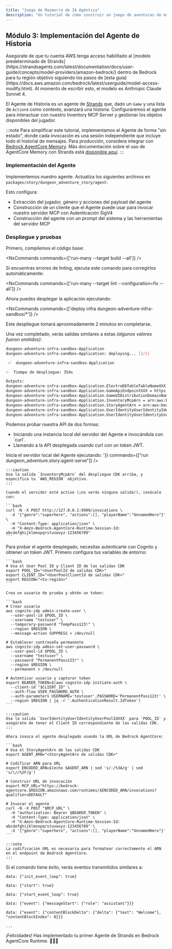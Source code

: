 ```yaml
---
title: "Juego de Mazmorra de IA Agéntica"
description: "Un tutorial de cómo construir un juego de aventuras de mazmorra con IA agéntica usando @aws/nx-plugin."
---
```






## Módulo 3: Implementación del Agente de Historia

<Aside type="caution">
Asegúrate de que tu cuenta AWS tenga acceso habilitado al [modelo predeterminado de Strands](https://strandsagents.com/latest/documentation/docs/user-guide/concepts/model-providers/amazon-bedrock/) dentro de Bedrock para tu región objetivo siguiendo los pasos de [esta guía](https://docs.aws.amazon.com/bedrock/latest/userguide/model-access-modify.html). Al momento de escribir esto, el modelo es Anthropic Claude Sonnet 4.
</Aside>

El Agente de Historia es un agente de [Strands](https://strandsagents.com/) que, dado un `Game` y una lista de `Action`s como contexto, avanzará una historia. Configuraremos el agente para interactuar con nuestro Inventory MCP Server y gestionar los objetos disponibles del jugador.

:::note
Para simplificar este tutorial, implementamos el Agente de forma "sin estado", donde cada invocación es una sesión independiente que incluye todo el historial de mensajes. Para producción, considera integrar con [Bedrock AgentCore Memory](https://docs.aws.amazon.com/bedrock-agentcore/latest/devguide/memory.html). Más documentación sobre el uso de AgentCore Memory con Strands está [disponible aquí](https://github.com/aws/bedrock-agentcore-sdk-python/tree/main/src/bedrock_agentcore/memory/integrations/strands).
:::

### Implementación del Agente

Implementemos nuestro agente. Actualiza los siguientes archivos en `packages/story/dungeon_adventure_story/agent`:

<Tabs>
  <TabItem label="main.py">
<E2ECode lang="python" path="dungeon-adventure/3/main.py.template" />
  </TabItem>
  <TabItem label="agent.py">
<E2ECode lang="python" path="dungeon-adventure/3/agent.py.template" />
  </TabItem>
</Tabs>

Esto configura:

- Extracción del jugador, género y acciones del payload del agente
- Construcción de un cliente que el Agente puede usar para invocar nuestro servidor MCP con Autenticación SigV4
- Construcción del agente con un prompt del sistema y las herramientas del servidor MCP

### Despliegue y pruebas

Primero, compilemos el código base:

<NxCommands commands={['run-many --target build --all']} />

<Aside type="tip">
Si encuentras errores de linting, ejecuta este comando para corregirlos automáticamente:

<NxCommands commands={['run-many --target lint --configuration=fix --all']} />
</Aside>

Ahora puedes desplegar la aplicación ejecutando:

<NxCommands commands={['deploy infra dungeon-adventure-infra-sandbox/*']} />

Este despliegue tomará aproximadamente 2 minutos en completarse.

Una vez completado, verás salidas similares a estas _(algunos valores fueron omitidos)_:

```bash
dungeon-adventure-infra-sandbox-Application
dungeon-adventure-infra-sandbox-Application: deploying... [2/2]

 ✅  dungeon-adventure-infra-sandbox-Application

✨  Tiempo de despliegue: 354s

Outputs:
dungeon-adventure-infra-sandbox-Application.ElectroDbTableTableNameXXX = dungeon-adventure-infra-sandbox-Application-ElectroDbTableXXX-YYY
dungeon-adventure-infra-sandbox-Application.GameApiEndpointXXX = https://xxx.execute-api.region.amazonaws.com/prod/
dungeon-adventure-infra-sandbox-Application.GameUIDistributionDomainNameXXX = xxx.cloudfront.net
dungeon-adventure-infra-sandbox-Application.InventoryMcpArn = arn:aws:bedrock-agentcore:region:xxxxxxx:runtime/dungeonadventureventoryMcpServerXXXX-YYYY
dungeon-adventure-infra-sandbox-Application.StoryAgentArn = arn:aws:bedrock-agentcore:region:xxxxxxx:runtime/dungeonadventurecationStoryAgentXXXX-YYYY
dungeon-adventure-infra-sandbox-Application.UserIdentityUserIdentityIdentityPoolIdXXX = region:xxx
dungeon-adventure-infra-sandbox-Application.UserIdentityUserIdentityUserPoolIdXXX = region_xxx
```

Podemos probar nuestra API de dos formas:
<ul>
<li>Iniciando una instancia local del servidor del Agente e invocándola con `curl`.</li>
<li>Llamando a la API desplegada usando curl con un token JWT.</li>
</ul>

<Tabs>
  <TabItem label="Local">
  Inicia el servidor local del Agente ejecutando:
    <NxCommands highlights={['arn:aws:bedrock-agentcore:region:xxxxxxx:runtime/dungeonadventureventoryMcpServerXXXX-YYYY', 'region']} env={{PORT: '9999', INVENTORY_MCP_ARN:"arn:aws:bedrock-agentcore:region:xxxxxxx:runtime/dungeonadventureventoryMcpServerXXXX-YYYY", AWS_REGION: '<region>'}} commands={["run dungeon_adventure.story:agent-serve"]} />

    :::caution
    Usa la salida `InventoryMcpArn` del despliegue CDK arriba, y especifica tu `AWS_REGION` objetivo.
    :::

    Cuando el servidor esté activo (¡no verás ninguna salida!), invócalo con:

    ```bash
    curl -N -X POST http://127.0.0.1:9999/invocations \
      -d '{"genre":"superhero", "actions":[], "playerName":"UnnamedHero"}' \
      -H "Content-Type: application/json" \
      -H "X-Amzn-Bedrock-AgentCore-Runtime-Session-Id: abcdefghijklmnopqrstuvwxyz-123456789"
    ```
  </TabItem>
  <TabItem label="Desplegado">
    Para probar el agente desplegado, necesitas autenticarte con Cognito y obtener un token JWT. Primero configura tus variables de entorno:

    ```bash
    # Usa el User Pool ID y Client ID de las salidas CDK
    export POOL_ID="<UserPoolId de salidas CDK>"
    export CLIENT_ID="<UserPoolClientId de salidas CDK>"
    export REGION="<tu-región>"
    ```

    Crea un usuario de prueba y obtén un token:

    ```bash
    # Crear usuario
    aws cognito-idp admin-create-user \
      --user-pool-id $POOL_ID \
      --username "testuser" \
      --temporary-password "TempPass123!" \
      --region $REGION \
      --message-action SUPPRESS > /dev/null

    # Establecer contraseña permanente
    aws cognito-idp admin-set-user-password \
      --user-pool-id $POOL_ID \
      --username "testuser" \
      --password "PermanentPass123!" \
      --region $REGION \
      --permanent > /dev/null

    # Autenticar usuario y capturar token
    export BEARER_TOKEN=$(aws cognito-idp initiate-auth \
      --client-id "$CLIENT_ID" \
      --auth-flow USER_PASSWORD_AUTH \
      --auth-parameters USERNAME='testuser',PASSWORD='PermanentPass123!' \
      --region $REGION | jq -r '.AuthenticationResult.IdToken')
    ```

    :::caution
    Usa la salida `UserIdentityUserIdentityUserPoolIdXXX` para `POOL_ID` y asegúrate de tener el Client ID correspondiente de las salidas CDK.
    :::

    Ahora invoca el agente desplegado usando la URL de Bedrock AgentCore:

    ```bash
    # Usa el StoryAgentArn de las salidas CDK
    export AGENT_ARN="<StoryAgentArn de salidas CDK>"

    # Codificar ARN para URL
    export ENCODED_ARN=$(echo $AGENT_ARN | sed 's/:/%3A/g' | sed 's/\//%2F/g')

    # Construir URL de invocación
    export MCP_URL="https://bedrock-agentcore.$REGION.amazonaws.com/runtimes/$ENCODED_ARN/invocations?qualifier=DEFAULT"

    # Invocar el agente
    curl -N -X POST "$MCP_URL" \
      -H "authorization: Bearer $BEARER_TOKEN" \
      -H "Content-Type: application/json" \
      -H "X-Amzn-Bedrock-AgentCore-Runtime-Session-Id: abcdefghijklmnopqrstuvwxyz-123456789" \
      -d '{"genre":"superhero", "actions":[], "playerName":"UnnamedHero"}'
    ```

    :::note
    La codificación URL es necesaria para formatear correctamente el ARN en el endpoint de Bedrock AgentCore.
    :::
  </TabItem>
</Tabs>

Si el comando tiene éxito, verás eventos transmitidos similares a:

```
data: {"init_event_loop": true}

data: {"start": true}

data: {"start_event_loop": true}

data: {"event": {"messageStart": {"role": "assistant"}}}

data: {"event": {"contentBlockDelta": {"delta": {"text": "Welcome"}, "contentBlockIndex": 0}}}

...
```

¡Felicidades! Has implementado tu primer Agente de Strands en Bedrock AgentCore Runtime. 🎉🎉🎉